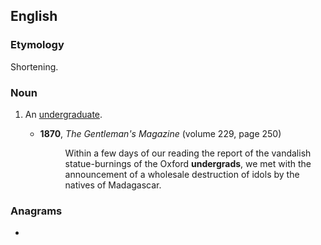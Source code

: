 ==English==

===Etymology===
Shortening.

===Noun===
{{en-noun}}

# {{lb|en|informal}} An [[undergraduate]].
#* '''1870''', ''The Gentleman's Magazine'' (volume 229, page 250)
#*: Within a few days of our reading the report of the vandalish statue-burnings of the Oxford '''undergrads''', we met with the announcement of a wholesale destruction of idols by the natives of Madagascar.

===Anagrams===
* {{anagrams|en|underdrag}}